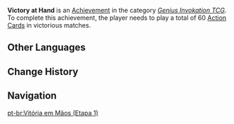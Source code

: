 {{Achievement Infobox
|title        = Victory at Hand
|id           = 80203
|order id     = 205
|category     = Genius Invokation TCG (Achievement)
|description  = Play a total of 60 [[Action Card]]s in victorious matches.
|requirements = 
|primogems    = 5
|tracking     = 
|topic        = 
|type         = 
|set          = Victory at Hand
|tier         = 1
|tiers_total  = 3
}}
'''Victory at Hand''' is an [[Achievement]] in the category ''[[Genius Invokation TCG (Achievement)|Genius Invokation TCG]]''. To complete this achievement, the player needs to play a total of 60 [[Action Card]]s in victorious matches.
<!--
==Gameplay Notes==
* 

==Trivia==
* 

==Gallery==
{{Preview
|size=300px
|file=
|caption=
}}

==Video Guides==
{{EVT
|video1   = 
|caption1 = 
}}
-->
==Other Languages==
{{Transclude|Victory at Hand|Other Languages}}

==Change History==
{{Change History|3.3|page=Victory at Hand}}
<!--
==References==
{{Reflist}}
-->
==Navigation==
{{Achievement Navbox}}

[[pt-br:Vitória em Mãos (Etapa 1)]]